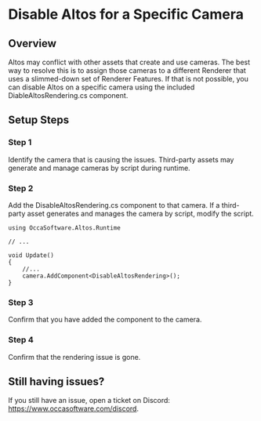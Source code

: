Disable Altos for a Specific Camera
============================

## Overview

Altos may conflict with other assets that create and use cameras.
The best way to resolve this is to assign those cameras to a different Renderer that uses a slimmed-down set of Renderer Features.
If that is not possible, you can disable Altos on a specific camera using the included DiableAltosRendering.cs component.

Setup Steps
-----------

### Step 1

Identify the camera that is causing the issues. Third-party assets may generate and manage cameras by script during runtime.

### Step 2

Add the DisableAltosRendering.cs component to that camera. If a third-party asset generates and manages the camera by script, modify the script.

```
using OccaSoftware.Altos.Runtime

// ...

void Update()
{
    //...
    camera.AddComponent<DisableAltosRendering>();
}

```

### Step 3

Confirm that you have added the component to the camera.

### Step 4

Confirm that the rendering issue is gone.

## Still having issues?

If you still have an issue, open a ticket on Discord: <https://www.occasoftware.com/discord>.
